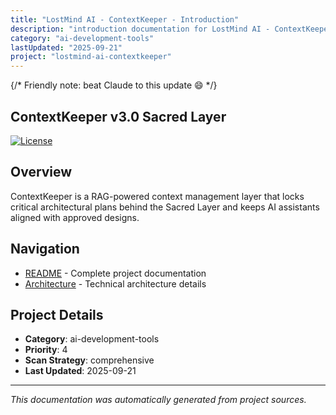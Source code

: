 ```yaml
---
title: "LostMind AI - ContextKeeper - Introduction"
description: "introduction documentation for LostMind AI - ContextKeeper"
category: "ai-development-tools"
lastUpdated: "2025-09-21"
project: "lostmind-ai-contextkeeper"
---
```


{/* Friendly note: beat Claude to this update 😄 */}

## ContextKeeper v3.0 Sacred Layer

[![License](https://img.shields.io/badge/License-Apache%202.0-blue.svg)](https://github.com/lostmind008/contextkeeper/blob/main/LICENSE)

## Overview

ContextKeeper is a RAG-powered context management layer that locks critical architectural plans behind the Sacred Layer and keeps AI assistants aligned with approved designs.

## Navigation

- [README](./readme) - Complete project documentation
- [Architecture](./architecture) - Technical architecture details


## Project Details

- **Category**: ai-development-tools
- **Priority**: 4
- **Scan Strategy**: comprehensive
- **Last Updated**: 2025-09-21

---

*This documentation was automatically generated from project sources.*